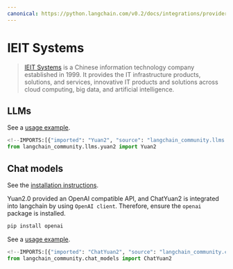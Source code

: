 ```yaml
---
canonical: https://python.langchain.com/v0.2/docs/integrations/providers/ieit_systems/
---
```


# IEIT Systems

>[IEIT Systems](https://en.ieisystem.com/) is a Chinese information technology company 
> established in 1999. It provides the IT infrastructure products, solutions, 
> and services, innovative IT products and solutions across cloud computing, 
> big data, and artificial intelligence.


## LLMs

See a [usage example](/docs/integrations/llms/yuan2).

```python
<!--IMPORTS:[{"imported": "Yuan2", "source": "langchain_community.llms.yuan2", "docs": "https://api.python.langchain.com/en/latest/llms/langchain_community.llms.yuan2.Yuan2.html", "title": "IEIT Systems"}]-->
from langchain_community.llms.yuan2 import Yuan2
```

## Chat models

See the [installation instructions](/docs/integrations/chat/yuan2/#setting-up-your-api-server).

Yuan2.0 provided an OpenAI compatible API, and ChatYuan2 is integrated into langchain by using `OpenAI client`. 
Therefore, ensure the `openai` package is installed.

```bash
pip install openai
```
See a [usage example](/docs/integrations/chat/yuan2).

```python
<!--IMPORTS:[{"imported": "ChatYuan2", "source": "langchain_community.chat_models", "docs": "https://api.python.langchain.com/en/latest/chat_models/langchain_community.chat_models.yuan2.ChatYuan2.html", "title": "IEIT Systems"}]-->
from langchain_community.chat_models import ChatYuan2
```